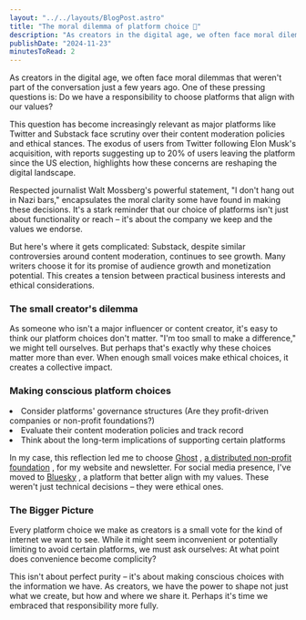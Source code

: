 ```yaml
---
layout: "../../layouts/BlogPost.astro"
title: "The moral dilemma of platform choice 🤔"
description: "As creators in the digital age, we often face moral dilemmas that weren't part of the conversation just a few years ago. One of these pressing questions is: Do we have a responsibility to choose platforms that align with our values?\n\nThis question has become increasingly relevant as major platforms like Twitter and Substack face scrutiny over their content moderation policies and ethical stances. The exodus of users from Twitter following Elon Musk's acquisition, with reports suggesting up to 20"
publishDate: "2024-11-23"
minutesToRead: 2
---
```


<p>As creators in the digital age, we often face moral dilemmas that weren't part of the conversation just a few years ago. One of these pressing questions is: Do we have a responsibility to choose platforms that align with our values?</p>
<p>This question has become increasingly relevant as major platforms like Twitter and Substack face scrutiny over their content moderation policies and ethical stances. The exodus of users from Twitter following Elon Musk's acquisition, with reports suggesting up to 20% of users leaving the platform since the US election, highlights how these concerns are reshaping the digital landscape.</p>
<p>Respected journalist Walt Mossberg's powerful statement, "I don't hang out in Nazi bars," encapsulates the moral clarity some have found in making these decisions. It's a stark reminder that our choice of platforms isn't just about functionality or reach – it's about the company we keep and the values we endorse.</p>
<p>But here's where it gets complicated: Substack, despite similar controversies around content moderation, continues to see growth. Many writers choose it for its promise of audience growth and monetization potential. This creates a tension between practical business interests and ethical considerations.</p>
<h3 id="the-small-creators-dilemma">The small creator's dilemma</h>
</h3>
<p>As someone who isn't a major influencer or content creator, it's easy to think our platform choices don't matter. "I'm too small to make a difference," we might tell ourselves. But perhaps that's exactly why these choices matter more than ever. When enough small voices make ethical choices, it creates a collective impact.</p>
<h3 id="making-conscious-platform-choices">Making conscious platform choices</h>
</h3>
<ul>
</ul>
<li>Consider platforms' governance structures (Are they profit-driven companies or non-profit foundations?)</li>
<li>Evaluate their content moderation policies and track record</l>
</li>
<li>Think about the long-term implications of supporting certain platforms </li>
<p>In my case, this reflection led me to choose 
<a href="https://www.ghost.org/?ref="antonsten".com" rel="noreferrer">Ghost</a>
 , 
<a href="https://john.onolan.org/democratising-publishing/?ref="antonsten".com" rel="noreferrer">a distributed non-profit foundation</a>
 , for my website and newsletter. For social media presence, I've moved to 
<a href="https://bsky.app/profile/antonsten.com?ref="antonsten".com" rel="noreferrer">Bluesky</a>
 , a platform that better align with my values. These weren't just technical decisions – they were ethical ones.</p>
<h3 id="the-bigger-picture">The Bigger Picture</h>
</h3>
<p>Every platform choice we make as creators is a small vote for the kind of internet we want to see. While it might seem inconvenient or potentially limiting to avoid certain platforms, we must ask ourselves: At what point does convenience become complicity?</p>
<p>This isn't about perfect purity – it's about making conscious choices with the information we have. As creators, we have the power to shape not just what we create, but how and where we share it. Perhaps it's time we embraced that responsibility more fully.</p>
